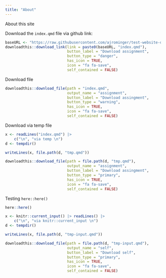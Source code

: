 ```yaml
---
title: "About"
---
```


About this site

Download the `index.qmd` file via github link: 

```r
baseURL <- "https://raw.githubusercontent.com/ajrominger/test-website-dwn/refs/heads/main/"
downloadthis::download_link(link = paste0(baseURL, "index.qmd"),
                            button_label = "Download assignment",
                            button_type = "danger",
                            has_icon = TRUE,
                            icon = "fa fa-save",
                            self_contained = FALSE)
```


Download file

```r
downloadthis::download_file(path = "index.qmd",
                            output_name = "assignment",
                            button_label = "Download assingment",
                            button_type = "warning",
                            has_icon = TRUE,
                            icon = "fa fa-save",
                            self_contained = FALSE)
```


Download via temp file

```r
x <- readLines("index.qmd") |> 
    c("\n", "via temp \n")
d <- tempdir()

writeLines(x, file.path(d, "tmp.qmd"))

downloadthis::download_file(path = file.path(d, "tmp.qmd"),
                            output_name = "assignment",
                            button_label = "Download assingment",
                            button_type = "primary",
                            has_icon = TRUE,
                            icon = "fa fa-save",
                            self_contained = FALSE)
```


Testing `here::here()`

```r
here::here()
```



```r
x <- knitr::current_input() |> readLines() |> 
    c("\n", "via knitr::current_input \n")
d <- tempdir()

writeLines(x, file.path(d, "tmp-input.qmd"))

downloadthis::download_file(path = file.path(d, "tmp-input.qmd"),
                            output_name = "self",
                            button_label = "Download self",
                            button_type = "primary",
                            has_icon = TRUE,
                            icon = "fa fa-save",
                            self_contained = FALSE)
```
